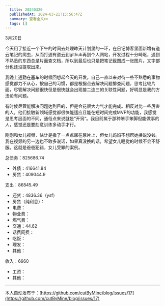 ```yaml
---
  title: 20240320
  publishedAt: 2024-03-21T15:56:47Z
  summary: 查看全文>>
  tags: []
---
```


3月20日

今天用了接近一个下午的时间去处理昨天计划里的一环，在日记博客里面新增有道云笔记的爬虫，从而打通有道云到github再到个人网站，开发过程十分崎岖，遇到不熟悉的东西总是片面查文档，所以到最后也只是把笔记截图成一张图片，文字部分也还没提取出来。

我晚上通勤在塞车的时候回想起今天的开发，自己一直以来对待一些不熟悉的事物感觉都力不从心，按自己的习惯，都是根据点去解决问题排查问题，思考比较片面，尽管解决问题很快但是很快就会出现接二连三的关联性问题，好明显是我的方法论有问题。

有时候尽管能解决问题达到目的，但是会花很大力气才能完成。相反对比一些厉害的人，他们接触新领域感觉都很快能适应且能在短时间完成MVP的功能，我感觉是思考层面的不同，通俗点来说就是”开窍“。我目前属于那种笨手笨脚但能做事的人，感觉还是要刻意训练多动手才行。

刚刚和女儿视频，估计是撒了一点点尿在尿片上，但女儿妈妈不想帮她换说没钱。我在视频的另一边也不敢多说话，如果真没换的话，希望女儿睡觉的时候不会不舒服。这就是爸爸犯错，女儿受罪的案例。

总债务：825686.74
- 外债：416641.84
- 房贷：409044.9

支出：86845.49
- 还贷：4836.36（ysf）
- 房贷（纯利息）：
- 电费：
- 物业费：
- 燃气费：
- 交通：44.62
- 话费网费：
- 吃饭：
- 理发：
- 其他：

收入：6960
- 工资：
- 其他：




---
本人自动发布于：[https://github.com/cutByMine/blog/issues/17](https://github.com/cutByMine/blog/issues/17)
